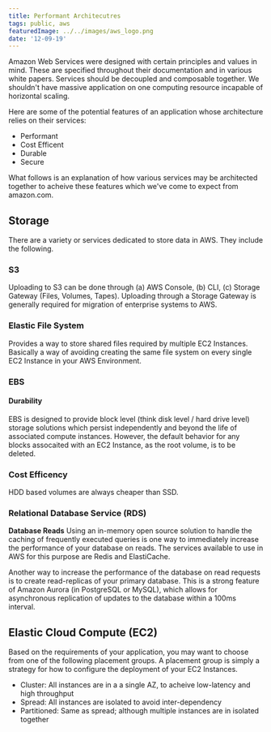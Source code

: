 ```yaml
---
title: Performant Architecutres
tags: public, aws
featuredImage: ../../images/aws_logo.png
date: '12-09-19'
---
```


Amazon Web Services were designed with certain principles and values in mind. These are specified throughout their documentation and in various white papers. Services should be decoupled and composable together. We shouldn't have massive application on one computing resource incapable of horizontal scaling.

Here are some of the potential features of an application whose architecture relies on their services:

- Performant
- Cost Efficent
- Durable
- Secure

What follows is an explanation of how various services may be architected together to acheive these features which we've come to expect from amazon.com. 

## Storage

There are a variety or services dedicated to store data in AWS. They include the following.

### S3

Uploading to S3 can be done through (a) AWS Console, (b) CLI, (c) Storage Gateway (Files, Volumes, Tapes). Uploading through a Storage Gateway is generally required for migration of enterprise systems to AWS.

### Elastic File System
Provides a way to store shared files required by multiple EC2 Instances. Basically a way of avoiding creating the same file system on every single EC2 Instance in your AWS Environment.

### EBS
#### Durability
EBS is designed to provide block level (think disk level / hard drive level) storage solutions which persist independently and beyond the life of associated compute instances. However, the default behavior for any blocks assocaited with an EC2 Instance, as the root volume, is to be deleted.

### Cost Efficency
HDD based volumes are always cheaper than SSD.

### Relational Database Service (RDS)
**Database Reads**
Using an in-memory open source solution to handle the caching of frequently executed queries is one way to immediately increase the performance of your database on reads. The services available to use in AWS for this purpose are Redis and ElastiCache. 

Another way to increase the performance of the database on read requests is to create read-replicas of your primary database. This is a strong feature of Amazon Aurora (in PostgreSQL or MySQL), which allows for asynchronous replication of updates to the database within a 100ms interval. 

## Elastic Cloud Compute (EC2)
Based on the requirements of your application, you may want to choose from one of the following placement groups. A placement group is simply a strategy for how to configure the deployment of your EC2 Instances.

- Cluster: All instances are in a a single AZ, to acheive low-latency and high throughput
- Spread: All instances are isolated to avoid inter-dependency
- Partitioned: Same as spread; although multiple instances are in isolated together